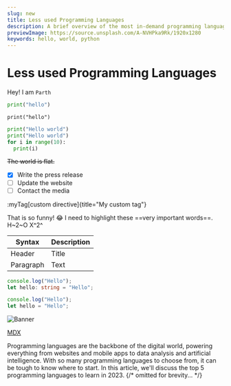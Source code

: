 ```yaml
---
slug: new
title: Less used Programming Languages
description: A brief overview of the most in-demand programming languages you should consider learning in 2023 to stay ahead of the curve in the tech industry.
previewImage: https://source.unsplash.com/A-NVHPka9Rk/1920x1280
keywords: hello, world, python
---
```


# Less used Programming Languages

Hey!
I am `Parth`

```py
print("hello")
```

```py:hello.py:copy:switcher
print("hello")
```


```python filename="hello.py" fileName="Hello.py" switcher
print("Hello world")
print("Hello world")
for i in range(10):
  print(i)
```

~~The world is flat.~~

- [x] Write the press release
- [ ] Update the website
- [ ] Contact the media

:myTag[custom directive]{title="My custom tag"}

That is so funny! :joy:
I need to highlight these ==very important words==.
H~2~O
X^2^

| Syntax    | Description |
| --------- | ----------- |
| Header    | Title       |
| Paragraph | Text        |

<Planet />

```ts filename="pages/_app.js" switcher
console.log("Hello");
let hello: string = "Hello";
```

```js filename="pages/_app.js" switcher
console.log("Hello");
let hello = "Hello";
```

![Banner](https://source.unsplash.com/A-NVHPka9Rk/1920x1280 "Banner Iamge")

[MDX](https://mdxjs.com "title")

Programming languages are the backbone of the digital world, powering everything from websites and mobile apps to data analysis and artificial intelligence. With so many programming languages to choose from, it can be tough to know where to start. In this article, we'll discuss the top 5 programming languages to learn in 2023.
{/* omitted for brevity... */}
